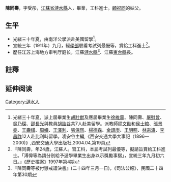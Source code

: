 {{明清人物信息框
| 姓名 = 陳同壽
| 原名 =
| 圖片名稱=  
| 圖片大小 = 220px
| 圖片說明 =  
| 最高職務 = [[江蘇省|江蘇省]][[漣水縣|漣水縣]]縣長
| 國家 = 陳同壽
| 爵位 =
| 籍貫 = [[江蘇省|江蘇省]][[漣水縣|漣水縣]]
| 族裔 =  
| 旗籍 =  
| 字號 = 字
| 諡號 = 
| 出生日期 = 
| 出生地點 =
| 逝世日期 =  
| 逝世地點 = 
| 墓葬 = 
| 配偶 =  
| 親屬 =   
| 出身 = 
* 宣統三年進士出身
| 經歷 = 
| 著作 =  
*
*
*
}}
'''陳同壽'''{{BD|1884年||？年||catIdx=C陳同壽}}，字受彤，[[江蘇省|江蘇省]][[漣水縣|漣水縣]]人，畢業，工科進士。[[顧祝同|顧祝同]]的姑父。
<!-- 檔案不存在 [[File:陳同壽.jpg|thumb]] -->

== 生平 ==
* 光緒三十年夏，由南洋公學派赴美國留學<ref>光緒三十年夏，派上屆畢業生[[胡壯猷|胡壯猷]]及應屆畢業生[[徐維震|徐維震]]、陳同壽、[[屠慰曾|屠慰曾]]、[[吳乃琛|吳乃琛]]、[[邵長光|邵長光]]與教員[[胡詒谷|胡詒谷]]共7人赴美留學。派教師[[程文勛|程文勛]]和[[侯士綰|侯士綰]]、[[張景堯|張景堯]]、[[王壽祺|王壽祺]]、[[周幬|周幬]]、[[王澤利|王澤利]]、[[張保熙|張保熙]]、[[楊德森|楊德森]]、[[金頌庚|金頌庚]]、[[王明照|王明照]]、[[林宗濤|林宗濤]]、[[李昌祚|李昌祚]]12人赴比利時留學。凌安谷主編,《西安交通大學大事記（1896—2000)》,西安交通大學出版社,2004.04,第19頁</ref>。
* 宣統三年（1911年）九月，經[[學部|學部]]驗看考試列最優等，賞給工科進士<ref>『陳同壽，年24歲，江蘇人。習工科，本屆考試列最優等，擬請旨賞給工科進士。「溥偉等為請分別給予遊學畢業生出身以示獎勵事摺」，宣統三年九月初六日。』《歷史檔案》1997年第4期</ref>。
* 歷任江苏上海地方审判厅庭长，江蘇[[漣水縣|漣水縣]]<ref>『陳同壽等被付懲戒議決書』(二十四年三月一日)，《司法公報》，民國二十四年第30期</ref>、江蘇[[東台縣|東台縣]]長。

==註釋==
{{reflist}}

==延伸阅读==
{{Wikisource further reading}}

{{宣統三年游學畢業進士}}
{{DEFAULTSORT:C陳同壽}}
[[Category:漣水人|Category:漣水人]]